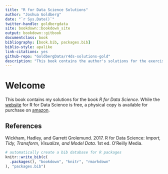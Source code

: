 ```yaml
--- 
title: "R for Data Science Solutions"
author: "Joshua Goldberg"
date: "`r Sys.Date()`"
twitter-handle: goldbergdata
site: bookdown::bookdown_site
output: bookdown::gitbook
documentclass: book
bibliography: [book.bib, packages.bib]
biblio-style: apalike
link-citations: yes
github-repo: "GoldbergData/r4ds-solutions-gold"
description: "This book contains the author's solutions for the exercises found in R for Data Science"
---
```


# Welcome {-} 

This book contains my solutions for the book *R for Data Science*. While the [website](https://r4ds.had.co.nz/index.html) for R for Data Science is free, a physical copy is available for purchase on [amazon](https://www.amazon.com/R-Data-Science-Hadley-Wickham/dp/1491910399/ref=as_li_ss_tl?ie=UTF8&qid=1469550189&sr=8-1&keywords=R+for+data+science&linkCode=sl1&tag=devtools-20&linkId=6fe0069f9605cf847ed96c191f4e84dd).

## References {-}

Wickham, Hadley, and Garrett Grolemund. 2017. R for Data Science: *Import, Tidy, Transform, Visualize, and Model Data*. 1st ed. O'Reilly Media.

```r
# automatically create a bib database for R packages
knitr::write_bib(c(
  .packages(), "bookdown", "knitr", "rmarkdown"
), "packages.bib")
```
